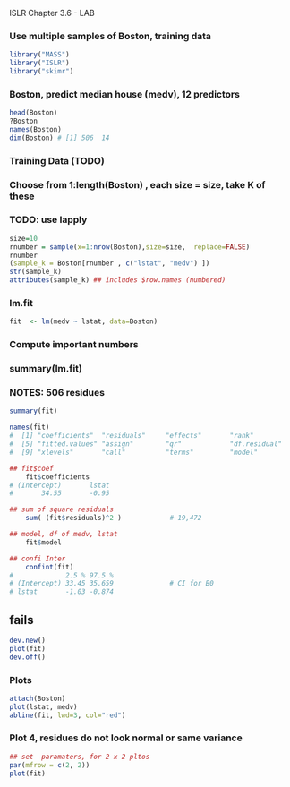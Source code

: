 
ISLR Chapter 3.6 - LAB

### Use multiple samples of Boston, training data
```r
library("MASS")
library("ISLR")
library("skimr")
```

### Boston, predict median house (medv), 12 predictors
```r
head(Boston)
?Boston
names(Boston)
dim(Boston) # [1] 506  14
```

### Training Data (TODO)
### Choose from 1:length(Boston) , each size = size, take K of these
### TODO:   use lapply
```r
size=10
rnumber = sample(x=1:nrow(Boston),size=size,  replace=FALSE)
rnumber
(sample_k = Boston[rnumber , c("lstat", "medv") ])
str(sample_k)
attributes(sample_k) ## includes $row.names (numbered)
```

### lm.fit
```r
fit  <- lm(medv ~ lstat, data=Boston)
```

### Compute important numbers
### summary(lm.fit)
### NOTES:  506 residues
```r
summary(fit)

names(fit)
#  [1] "coefficients"  "residuals"     "effects"       "rank"         
#  [5] "fitted.values" "assign"        "qr"            "df.residual"  
#  [9] "xlevels"       "call"          "terms"         "model"        

## fit$coef
    fit$coefficients
# (Intercept)       lstat 
#       34.55       -0.95 

## sum of square residuals
    sum( (fit$residuals)^2 )            # 19,472

## model, df of medv, lstat
    fit$model  

## confi Inter
    confint(fit)
#             2.5 % 97.5 %
# (Intercept) 33.45 35.659              # CI for B0   
# lstat       -1.03 -0.874

```
## fails
```r
dev.new()
plot(fit)
dev.off()
```

###     Plots
```r
attach(Boston)
plot(lstat, medv)
abline(fit, lwd=3, col="red")
```

###  Plot 4,  residues do not look normal or same variance
```r
## set  paramaters, for 2 x 2 pltos
par(mfrow = c(2, 2))
plot(fit)

```








